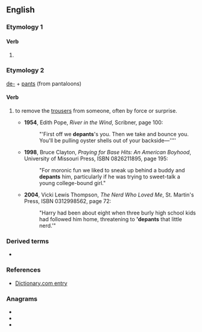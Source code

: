 ==English==

===Etymology 1===

====Verb====
{{head|en|verb form}}

# {{qualifier|scanning error}} {{misspelling of|departs|lang=en}}

===Etymology 2===
[[de-]] + [[pants]] (from pantaloons)

====Verb====
{{en-verb|es}}

# {{label|en|slang}} to remove the [[trousers]] from someone, often by force or surprise.
#* '''1954''', Edith Pope, ''River in the Wind'', Scribner, page 100:
#*: "'First off we '''depants''''s you. Then we take and bounce you. You'll be pulling oyster shells out of your backside—''''
#* '''1998''', Bruce Clayton, ''Praying for Base Hits: An American Boyhood'', University of Missouri Press, ISBN 0826211895, page 195:
#*: "For moronic fun we liked to sneak up behind a buddy and '''depants''' him, particularly if he was trying to sweet-talk a young college-bound girl."
#* '''2004''', Vicki Lewis Thompson, ''The Nerd Who Loved Me'', St. Martin's Press, ISBN 0312998562, page 72:
#*: "Harry had been about eight when three burly high school kids had followed him home, threatening to ''''depants''' that little nerd.'"

===Derived terms===
* {{l|en|depantsing}}

===References===
* [http://dictionary.reference.com/browse/depants Dictionary.com entry]

===Anagrams===
* {{l|en|pantsed}}
* {{l|en|pedants}}
* {{l|en|pentads}}